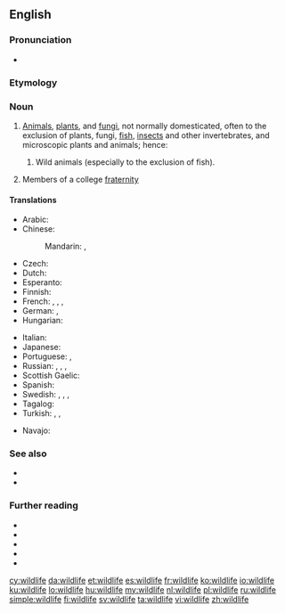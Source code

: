 ==English==

===Pronunciation===
* {{IPA|/ˈwaɪldlaɪf/|lang=en}}

===Etymology===
{{compound|en|wild|life}}

===Noun===
{{wikipedia}}
{{en-noun|-}}

# [[animal|Animals]], [[plant]]s, and [[fungus|fungi]], not normally domesticated, often to the exclusion of plants, fungi, [[fish]], [[insect]]s and other invertebrates, and microscopic plants and animals; hence:
## {{lb|en|in particular}} Wild animals (especially to the exclusion of fish).
# {{lb|en|slang}} Members of a college [[fraternity]]

====Translations====
{{trans-top|animals and plants in their natural environment}}
* Arabic: {{t|ar|اَلْحَيَاة اَلْبَرِّيَّة|f|tr=al-ḥayāh al-barriyya}}
* Chinese:
*: Mandarin: {{t+|cmn|野生動物|sc=Hani}}, {{t+|cmn|野生动物|tr=yěshēng dòngwù|sc=Hani}}
* Czech: {{t-needed|cs}}
* Dutch: {{t|nl|wildleven|n}}
* Esperanto: {{t|eo|faŭno}}
* Finnish: {{t+|fi|villieläin|p|alt=villieläimet}}
* French: {{t+|fr|nature|f}}, {{t+|fr|environnement|f}}, {{t+|fr|faune|f}}, {{t+|fr|flore|f}}
* German: {{t+|de|Tierwelt|f}}, {{t+|de|Fauna|f}}
* Hungarian: {{t|hu|vadvilág}}
{{trans-mid}}
* Italian: {{t+|it|fauna|f}}
* Japanese: {{t|ja|野生動物|tr=やせいどうぶつ, yasei dōbutsu}}
* Portuguese: {{t|pt|vida selvagem|f}}, {{t+|pt|fauna|f}}
* Russian: {{t|ru|ди́кая приро́да|f}}, {{t|ru|жива́я приро́да|f}}, {{t|ru|живо́тный мир|m}}, {{t+|ru|фа́уна|f}}
* Scottish Gaelic: {{t|gd|fiadh-bheatha|f}}
* Spanish: {{t|es|vida silvestre|f}}
* Swedish: {{t+|sv|vilt|n}}, {{t+|sv|natur|c}}, {{t+|sv|fauna|c}}, {{t+|sv|flora|c}}
* Tagalog: {{t|tl|buhay-ilang}}
* Turkish: {{t|tr|vahşi yaşam}}, {{t|tr|vahşi hayat}}, {{t|tr|vahşi doğa}}
{{trans-bottom}}

{{trans-top|animals (without plants)}}
* Navajo: {{t|nv|naaldeehii}}
{{trans-mid}}
{{trans-bottom}}

===See also===
* {{l|en|flora}}
* {{l|en|fauna}}

===Further reading===
* {{R:OneLook}}
* {{cite-web
|url=http://www.ecy.wa.gov/programs/tcp/policies/terrestrial/TEEDefinitions.htm
|title=Definitions and Acronyms
|publisher=Department of Ecology State of Washington
|accessdate=2011-04-28}}
* {{cite-web
|url=http://www.ncwildlife.org/Regs/Regs_Definition_Terms.htm
|title=Regulation definitions
|publisher=North Carolina Wildlife Resources Commission
|accessdate=2011-04-28}}
* {{cite-web
|url=http://www.pskf.ca/publications/glossary.html
|title=Glossary
|publisher=The Pacific Streamkeepers Federation
|accessdate=2011-04-28}}
* {{cite-web
|url=http://www.scvas.org/index.php?page=text&id=wdpdict
|title=Wetlands Discovery Program Dictionary
|publisher=Santa Clara Valley Audubon society
|accessdate=2011-04-28}}

[[cy:wildlife]]
[[da:wildlife]]
[[et:wildlife]]
[[es:wildlife]]
[[fr:wildlife]]
[[ko:wildlife]]
[[io:wildlife]]
[[ku:wildlife]]
[[lo:wildlife]]
[[hu:wildlife]]
[[my:wildlife]]
[[nl:wildlife]]
[[pl:wildlife]]
[[ru:wildlife]]
[[simple:wildlife]]
[[fi:wildlife]]
[[sv:wildlife]]
[[ta:wildlife]]
[[vi:wildlife]]
[[zh:wildlife]]